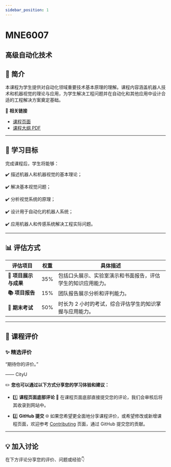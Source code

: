 ```yaml
---
sidebar_position: 1
---
```


# MNE6007
## 高级自动化技术

## **📘 简介**
本课程为学生提供对自动化领域重要技术基本原理的理解。课程内容涵盖机器人技术和机器视觉的理论与应用，为学生解决工程问题并在自动化和其他应用中设计合适的工程解决方案奠定基础。

🔗 **相关链接**
- [课程页面](https://www.cityu.edu.hk/catalogue/pg/202425/course/MNE6007.htm)
- [课程大纲 PDF](https://www.cityu.edu.hk/catalogue/pg/202425/course/MNE6007.pdf)

---

## **🎯 学习目标**

完成课程后，学生将能够：

✔️ 描述机器人和机器视觉的基本理论；

✔️ 解决基本视觉问题；

✔️ 分析视觉系统的原理；

✔️ 设计用于自动化的机器人系统；

✔️ 应用机器人和传感系统解决工程实际问题。

---

## **📊 评估方式**

| **评估项目**           | **权重** | **具体描述**                                                                                       |
|-----------------------|---------|---------------------------------------------------------------------------------------------------|
| **📝 项目展示与成果**   | 35%     | 包括口头展示、实验室演示和书面报告，评估学生的知识应用能力。                                        |
| **📚 项目报告**         | 15%     | 团队报告展示分析和评判能力。                                                                      |
| **📖 期末考试**         | 50%     | 时长为 2 小时的考试，综合评估学生的知识掌握与应用能力。                                            |

---

## **💬 课程评价**

### ✨ **精选评价**
<div className={commentStyles.commentBox}>
    <p className={commentStyles.commentText}>
        “期待你的评价。”
    </p>
    <p className={commentStyles.commentAuthor}>—— CityU</p>
</div>

✏️ **您也可以通过以下方式分享您的学习体验和建议：**

- 1️⃣ **课程页面底部评论**
💬 在课程页面底部直接提交您的评论，我们会审核后将其收录到网站中。

- 2️⃣ **GitHub 提交**
🌐 如果您希望更全面地分享课程评价，或希望修改或新增课程页面，欢迎参考 [Contributing](/contributing) 页面，通过 GitHub 提交您的贡献。

---

## **💡 加入讨论**

在下方评论分享您的评价、问题或经验👇
<Utterances />